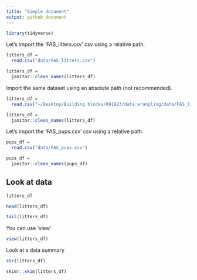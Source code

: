 ```yaml
---
title: "Simple document"
output: github_document
---
```


```r
library(tidyverse)
```

Let's import the 'FAS_litters.csv' csv using a relative path.

```r
litters_df = 
  read.csv("data/FAS_litters.csv")

litters_df =
  janitor::clean_names(litters_df)
```

Import the same dataset using an absolute path (not recommended).

```r
litters_df = 
  read.csv("~/Desktop/Building blocks/091923/data_wrangling/data/FAS_litters.csv")

litters_df =
  janitor::clean_names(litters_df)
```

Let's import the 'FAS_pups.csv' csv using a relative path.

```r
pups_df = 
  read.csv("data/FAS_pups.csv")

pups_df =
  janitor::clean_names(pups_df)
```

## Look at data

```r
litters_df

head(litters_df)

tail(litters_df)
```

You can use 'view'

```r
view(litters_df)
```

Look at a data summary

```r
str(litters_df)

skimr::skim(litters_df)
```





